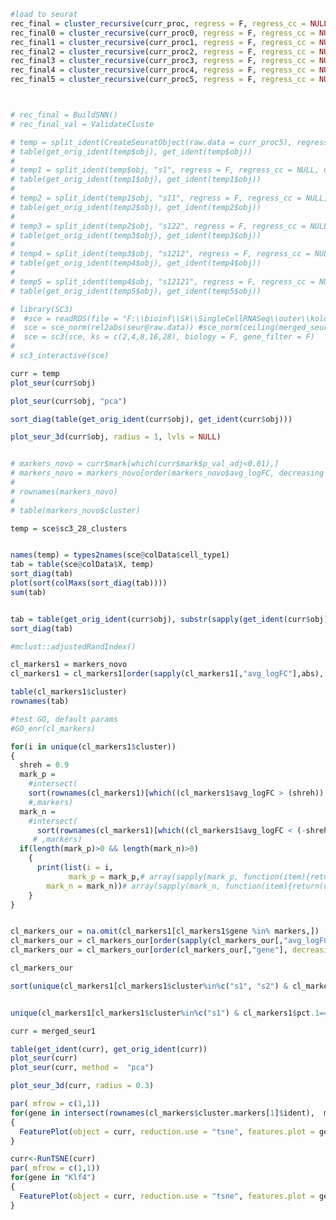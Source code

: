 

```{r}

#load to seurat
rec_final = cluster_recursive(curr_proc, regress = F, regress_cc = NULL, do.magic = F, search_markers = F)
rec_final0 = cluster_recursive(curr_proc0, regress = F, regress_cc = NULL, do.magic = F, search_markers = F)
rec_final1 = cluster_recursive(curr_proc1, regress = F, regress_cc = NULL, do.magic = F, search_markers = F)
rec_final2 = cluster_recursive(curr_proc2, regress = F, regress_cc = NULL, do.magic = F, search_markers = F)
rec_final3 = cluster_recursive(curr_proc3, regress = F, regress_cc = NULL, do.magic = F, search_markers = F)
rec_final4 = cluster_recursive(curr_proc4, regress = F, regress_cc = NULL, do.magic = F, search_markers = F)
rec_final5 = cluster_recursive(curr_proc5, regress = F, regress_cc = NULL, do.magic = F, search_markers = F)



# rec_final = BuildSNN()
# rec_final_val = ValidateCluste

# temp = split_ident(CreateSeuratObject(raw.data = curr_proc5), regress = F, regress_cc = NULL, do.magic = F, search_markers = F)
# table(get_orig_ident(temp$obj), get_ident(temp$obj))
# 
# temp1 = split_ident(temp$obj, "s1", regress = F, regress_cc = NULL, do.magic = F, search_markers = F)
# table(get_orig_ident(temp1$obj), get_ident(temp1$obj))
# 
# temp2 = split_ident(temp1$obj, "s11", regress = F, regress_cc = NULL, do.magic = F, search_markers = F)
# table(get_orig_ident(temp2$obj), get_ident(temp2$obj))
# 
# temp3 = split_ident(temp2$obj, "s122", regress = F, regress_cc = NULL, do.magic = F, search_markers = F)
# table(get_orig_ident(temp3$obj), get_ident(temp3$obj))
# 
# temp4 = split_ident(temp3$obj, "s1212", regress = F, regress_cc = NULL, do.magic = F, search_markers = F)
# table(get_orig_ident(temp4$obj), get_ident(temp4$obj))
# 
# temp5 = split_ident(temp4$obj, "s12121", regress = F, regress_cc = NULL, do.magic = F, search_markers = F)
# table(get_orig_ident(temp5$obj), get_ident(temp5$obj))

# library(SC3)
#  #sce = readRDS(file = "F:\\bioinf\\Sk\\SingleCellRNASeq\\outer\\kolodziejczyk.rds")
#  sce = sce_norm(rel2abs(seur@raw.data)) #sce_norm(ceiling(merged_seur@raw.data))
#  sce = sc3(sce, ks = c(2,4,8,16,28), biology = F, gene_filter = F)
# 
# sc3_interactive(sce)

```

```{r}

curr = temp
plot_seur(curr$obj)

plot_seur(curr$obj, "pca")

sort_diag(table(get_orig_ident(curr$obj), get_ident(curr$obj)))

plot_seur_3d(curr$obj, radius = 1, lvls = NULL)


# markers_novo = curr$mark[which(curr$mark$p_val_adj<0.01),]
# markers_novo = markers_novo[order(markers_novo$avg_logFC, decreasing = T),]
# 
# rownames(markers_novo)
# 
# table(markers_novo$cluster)
```


```{r}
temp = sce$sc3_28_clusters


names(temp) = types2names(sce@colData$cell_type1)
tab = table(sce@colData$X, temp)
sort_diag(tab)
plot(sort(colMaxs(sort_diag(tab))))
sum(tab)


tab = table(get_orig_ident(curr$obj), substr(sapply(get_ident(curr$obj),toString), start = 1, stop = 3))
sort_diag(tab)

#mclust::adjustedRandIndex()

```


```{r}
cl_markers1 = markers_novo
cl_markers1 = cl_markers1[order(sapply(cl_markers1[,"avg_logFC"],abs), decreasing = T),]

table(cl_markers1$cluster)
rownames(tab)

#test GO, default params
#GO_enr(cl_markers)

for(i in unique(cl_markers1$cluster))
{
  shreh = 0.9
  mark_p = 
    #intersect(
    sort(rownames(cl_markers1)[which((cl_markers1$avg_logFC > (shreh)) & (cl_markers1$cluster==i))])
    #,markers)
  mark_n = 
    #intersect(
      sort(rownames(cl_markers1)[which((cl_markers1$avg_logFC < (-shreh)) & (cl_markers1$cluster==i))])
     # ,markers)
  if(length(mark_p)>0 && length(mark_n)>0)
    {
      print(list(i = i,
             mark_p = mark_p,# array(sapply(mark_p, function(item){return(unlist(strsplit(toString(item),".", fixed = T))[1])})),
        mark_n = mark_n))# array(sapply(mark_n, function(item){return(unlist(strsplit(toString(item),".", fixed = T))[1])}))))
    }
}


cl_markers_our = na.omit(cl_markers1[cl_markers1$gene %in% markers,])
cl_markers_our = cl_markers_our[order(sapply(cl_markers_our[,"avg_logFC"],abs), decreasing = T),]
cl_markers_our = cl_markers_our[order(cl_markers_our[,"gene"], decreasing = F),]

cl_markers_our

sort(unique(cl_markers1[cl_markers1$cluster%in%c("s1", "s2") & cl_markers1$pct.1>0.9 & cl_markers1$pct.2>0.9,]$gene))


unique(cl_markers1[cl_markers1$cluster%in%c("s1") & cl_markers1$pct.1==1 & cl_markers1$pct.2==1 & cl_markers1$avg_logFC<0,]$gene)
```


```{r}
curr = merged_seur1

table(get_ident(curr), get_orig_ident(curr))
plot_seur(curr)
plot_seur(curr, method =  "pca")

plot_seur_3d(curr, radius = 0.3)


```


```{r}

par( mfrow = c(1,1))
for(gene in intersect(rownames(cl_markers$cluster.markers[1]$ident),  markers))
{
  FeaturePlot(object = curr, reduction.use = "tsne", features.plot = gene, cols.use = c("red", "green"))
}

```

```{r}
curr<-RunTSNE(curr)
par( mfrow = c(1,1))
for(gene in "Klf4")
{
  FeaturePlot(object = curr, reduction.use = "tsne", features.plot = gene, cols.use = c("red", "green"))
}

```

